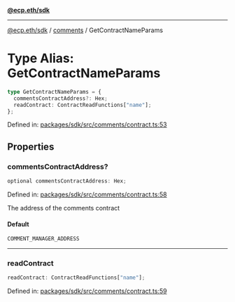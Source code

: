 [**@ecp.eth/sdk**](../../index.mdx)

***

[@ecp.eth/sdk](/sdk-reference/index.mdx) / [comments](/sdk-reference/comments/index.mdx) / GetContractNameParams

# Type Alias: GetContractNameParams

```ts
type GetContractNameParams = {
  commentsContractAddress?: Hex;
  readContract: ContractReadFunctions["name"];
};
```

Defined in: [packages/sdk/src/comments/contract.ts:53](https://github.com/ecp-eth/comments-monorepo/blob/main/packages/sdk/src/comments/contract.ts#L53)

## Properties

### commentsContractAddress?

```ts
optional commentsContractAddress: Hex;
```

Defined in: [packages/sdk/src/comments/contract.ts:58](https://github.com/ecp-eth/comments-monorepo/blob/main/packages/sdk/src/comments/contract.ts#L58)

The address of the comments contract

#### Default

```ts
COMMENT_MANAGER_ADDRESS
```

***

### readContract

```ts
readContract: ContractReadFunctions["name"];
```

Defined in: [packages/sdk/src/comments/contract.ts:59](https://github.com/ecp-eth/comments-monorepo/blob/main/packages/sdk/src/comments/contract.ts#L59)
